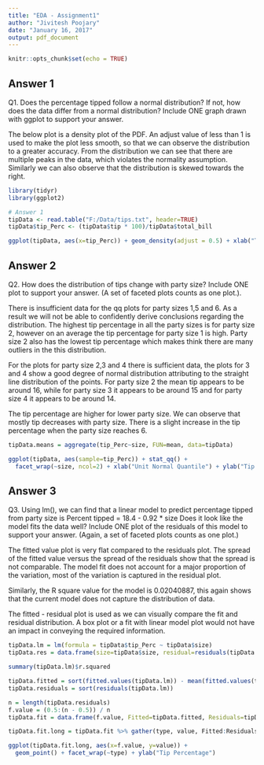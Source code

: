 ---
title: "EDA - Assignment1"
author: "Jivitesh Poojary"
date: "January 16, 2017"
output: pdf_document
---

```{r setup, include=FALSE}
knitr::opts_chunk$set(echo = TRUE)
```

## Answer 1

Q1. Does the percentage tipped follow a normal distribution? If not, how does the data differ from a normal distribution? Include ONE graph drawn with ggplot to support your answer.

The below plot is a density plot of the PDF. An adjust value of less than 1 is used to make the plot less smooth, so that we can observe the distribution to a greater accuracy. From the distribution we can see that there are multiple peaks in the data, which violates the normality assumption. Similarly we can also observe that the distribution is skewed towards the right.

```{r echo=FALSE}

library(tidyr)
library(ggplot2)

# Answer 1
tipData <- read.table("F:/Data/tips.txt", header=TRUE)
tipData$tip_Perc <- (tipData$tip * 100)/tipData$total_bill

ggplot(tipData, aes(x=tip_Perc)) + geom_density(adjust = 0.5) + xlab("Tip Percentage")
```

\newpage

## Answer 2

Q2. How does the distribution of tips change with party size? Include ONE plot to support your answer. (A set of faceted plots counts as one plot.).

There is insufficient data for the qq plots for party sizes 1,5 and 6. As a result we will not be able to confidently derive conclusions regarding the distribution. The highest tip percentage in all the party sizes is for party size 2, however on an average the tip percentage for party size 1 is high. Party size 2 also has the lowest tip percentage which makes think there are many outliers in the this distribution.

For the plots for party size 2,3 and 4 there is sufficient data, the plots for 3 and 4 show a good degree of normal distribution attributing to the straight line distribution of the points. For party size 2 the mean tip appears to be around 16, while for party size 3 it appears to be around 15 and for party size 4 it appears to be around 14.

The tip percentage are higher for lower party size. We can observe that mostly tip decreases with party size. There is a slight increase in the tip percentage when the party size reaches 6. 

```{r echo=FALSE}
tipData.means = aggregate(tip_Perc~size, FUN=mean, data=tipData)

ggplot(tipData, aes(sample=tip_Perc)) + stat_qq() + 
  facet_wrap(~size, ncol=2) + xlab("Unit Normal Quantile") + ylab("Tip Percentage")
```

\newpage

## Answer 3
Q3. Using lm(), we can find that a linear model to predict percentage tipped from party size is Percent tipped = 18.4 - 0.92 * size
Does it look like the model fits the data well? Include ONE plot of the residuals of this model to support your answer. (Again, a set of faceted plots counts as one plot.)

The fitted value plot is very flat compared to the residuals plot. The spread of the fitted value versus the spread of the residuals show that the spread is not comparable. The model fit does not account for a major proportion of the variation, most of the variation is captured in the residual plot. 

Similarly, the R square value for the model is 0.02040887, this again shows that the current model does not capture the distribution of data.

The fitted - residual plot is used as we can visually compare the fit and residual distribution. A box plot or a fit with linear model plot would not have an impact in conveying the required information.

```{r echo=FALSE}
tipData.lm = lm(formula = tipData$tip_Perc ~ tipData$size)
tipData.res = data.frame(size=tipData$size, residual=residuals(tipData.lm))

summary(tipData.lm)$r.squared

tipData.fitted = sort(fitted.values(tipData.lm)) - mean(fitted.values(tipData.lm))
tipData.residuals = sort(residuals(tipData.lm))

n = length(tipData.residuals)
f.value = (0.5:(n - 0.5)) / n
tipData.fit = data.frame(f.value, Fitted=tipData.fitted, Residuals=tipData.residuals)

tipData.fit.long = tipData.fit %>% gather(type, value, Fitted:Residuals)

ggplot(tipData.fit.long, aes(x=f.value, y=value)) +
  geom_point() + facet_wrap(~type) + ylab("Tip Percentage")
```
